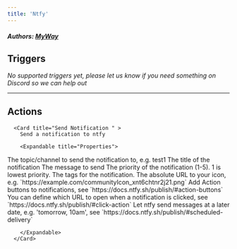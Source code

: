 ```yaml
---
title: 'Ntfy'
---
```


##### Authors: [MyWay](https://github.com/MyWay)


## Triggers

*No supported triggers yet, please let us know if you need something on Discord so we can help out* 


---

## Actions


      <Card title="Send Notification " >
        Send a notification to ntfy

        <Expandable title="Properties">
          
<ResponseField name="Topic" required type="Short_text">
The topic/channel to send the notification to, e.g. test1
</ResponseField>
            
<ResponseField name="Title"  type="Short_text">
The title of the notification
</ResponseField>
            
<ResponseField name="Message" required type="Long_text">
The message to send
</ResponseField>
            
<ResponseField name="Priority"  type="Short_text">
The priority of the notification (1-5). 1 is lowest priority.
</ResponseField>
            
<ResponseField name="Tags"  type="Array">
The tags for the notification.
</ResponseField>
            
<ResponseField name="Icon"  type="Short_text">
The absolute URL to your icon, e.g. `https://example.com/communityIcon_xnt6chtnr2j21.png`
</ResponseField>
            
<ResponseField name="Actions"  type="Long_text">
Add Action buttons to notifications, see `https://docs.ntfy.sh/publish/#action-buttons`
</ResponseField>
            
<ResponseField name="Click"  type="Short_text">
You can define which URL to open when a notification is clicked, see `https://docs.ntfy.sh/publish/#click-action`
</ResponseField>
            
<ResponseField name="Delay"  type="Short_text">
Let ntfy send messages at a later date, e.g. 'tomorrow, 10am', see `https://docs.ntfy.sh/publish/#scheduled-delivery`
</ResponseField>
              
        </Expandable>
      </Card>
  
